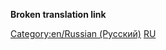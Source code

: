'''Broken translation link'''{{en/-}}{{en/Bilingual box| Ru
| Данная страница содержит перечень всех '''статей на русском языке''' в OpenTTD Вики. Статьи с шаблоном {{en/S|Other_languages}} и с параметром'' '''<code><nowiki>language_page = ru</nowiki></code>''' '' автоматически добавляются сюда.
| ''This page provides an index for a wide range of '''articles in Russian''' in OpenTTD Wiki.<br/>Articles with {{en/S|Other_languages}} template with'' '''<code><nowiki>language_page = ru</nowiki></code>''' ''parameter automatically link here.''}}


[[Category:en/Russian (Русский)]][[Category:en/Articles in other languages|RU]]